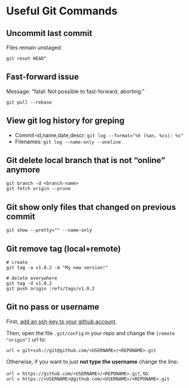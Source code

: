 # Useful Git Commands

## Uncommit last commit

Files remain unstaged:
```
git reset HEAD^
```

## Fast-forward issue

Message: "fatal: Not possible to fast-forward, aborting."

```
git pull --rebase
```

## View **git log** history for greping

- Commit-id,name,date,descr: `git log --format="%h (%an, %cs): %s"`
- Filenames: `git log --name-only --oneline`

## Git delete local branch that is not "online" anymore

```
git branch -d <branch-name>
git fetch origin --prune
```

## Git show only files that changed on previous commit

```
git show --pretty="" --name-only
```

## Git remove tag (local+remote)                                                                                                                    
```                                                                             
# create                                                                        
git tag -a v1.0.2 -m "My new version!"                                          
                                                                                
# delete everywhere                                                             
git tag -d v1.0.2                                                               
git push origin :refs/tags/v1.0.2                                               
```

## Git no pass or username

First, [add an ssh-key to your github account](https://help.github.com/en/github/authenticating-to-github/adding-a-new-ssh-key-to-your-github-account).

Then, open the file `.git/config` in your repo and change the `[remote "origin"]` url to:
```
url = git+ssh://git@github.com/<USERNAME>/<REPONAME>.git
```

Otherwise, if you want to just **not type the username** change the line:

`url = https://github.com/<USERNAME>/<REPONAME>.git`, to:  
`url = https://<USERNAME>@github.com/<USERNAME>/<REPONAME>.git`

